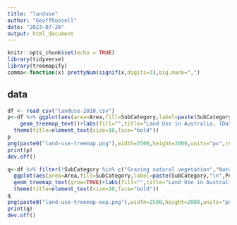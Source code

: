 ```yaml
---
title: "landuse"
author: "GeoffRussell"
date: "2023-07-26"
output: html_document
---
```


```r
knitr::opts_chunk$set(echo = TRUE)
library(tidyverse)
library(treemapify)
comma<-function(x) prettyNum(signif(x,digits=3),big.mark=",")
```

## data 

```r
df <- read_csv("landuse-2010.csv")
p<-df %>% ggplot(aes(area=Area,fill=SubCategory,label=paste(SubCategory,"\n",Percent,"%","\n",comma(Area*100/1e6),"million Ha"))) + geom_treemap() +
    geom_treemap_text()+labs(fill="",title="Land Use in Australia, (Data: www.abares.gov.au/landuse)")+
  theme(title=element_text(size=10,face="bold"))
p
png(paste0("land-use-treemap.png"),width=2500,height=2000,units="px",res=200,type="cairo-png")
print(p)
dev.off()

q<-df %>% filter(!SubCategory %in% c("Grazing natural vegetation","Nature conservation","Grazing modified pastures","Indigenous areas","Dryland cropping","Water","Minimal use")) %>%
  ggplot(aes(area=Area,fill=SubCategory,label=paste(SubCategory,"\n",Percent,"%","\n",comma(Area*100/1e6),"million Ha"))) + geom_treemap() +
  geom_treemap_text(grow=TRUE)+labs(fill="",title="Land Use in Australia, (Data: www.abares.gov.au/landuse)")+
  theme(title=element_text(size=10,face="bold"))
q
png(paste0("land-use-treemap-exp.png"),width=2500,height=2000,units="px",res=200,type="cairo-png")
print(q)
dev.off()

```
